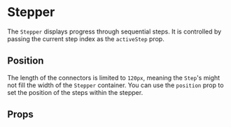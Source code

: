 

# Stepper

The `Stepper` displays progress through sequential steps. It is controlled by passing the current step index as the `activeStep` prop.

<Canvas withSource="open">
    <Story id="components-stepper--basic" />
</Canvas>

## Position

The length of the connectors is limited to `120px`, meaning the `Step`'s might not fill the width of the `Stepper` container. You can use the `position` prop to set the position of the steps within the stepper.

<Canvas>
    <Story id="components-stepper--centered" />
</Canvas>

## Props

<div class="hidden">
    <Primary />
</div>

<ArgsTable story={PRIMARY_STORY} />
